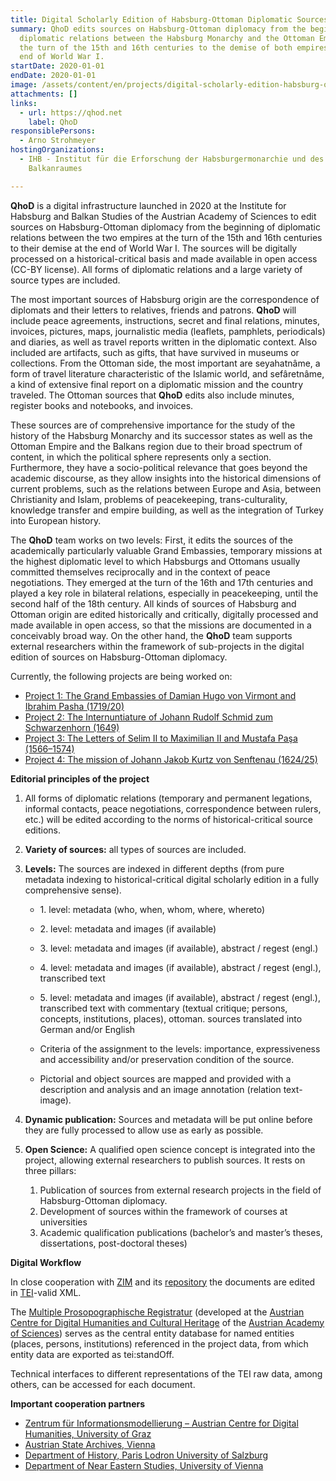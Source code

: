 ```yaml
---
title: Digital Scholarly Edition of Habsburg-Ottoman Diplomatic Sources 1500–1918
summary: QhoD edits sources on Habsburg-Ottoman diplomacy from the beginning of
  diplomatic relations between the Habsburg Monarchy and the Ottoman Empire at
  the turn of the 15th and 16th centuries to the demise of both empires at the
  end of World War I.
startDate: 2020-01-01
endDate: 2020-01-01
image: /assets/content/en/projects/digital-scholarly-edition-habsburg-ottoman-diplomatic-sources-1500-1918/qhod-federnakronym-rgb-neg_neu2.png
attachments: []
links:
  - url: https://qhod.net
    label: QhoD
responsiblePersons:
  - Arno Strohmeyer
hostingOrganizations:
  - IHB - Institut für die Erforschung der Habsburgermonarchie und des
    Balkanraumes

---
```

**QhoD** is a digital infrastructure launched in 2020 at the Institute for Habsburg and Balkan Studies of the Austrian Academy of Sciences to edit sources on Habsburg-Ottoman diplomacy from the beginning of diplomatic relations between the two empires at the turn of the 15th and 16th centuries to their demise at the end of World War I. The sources will be digitally processed on a historical-critical basis and made available in open access (CC-BY license). All forms of diplomatic relations and a large variety of source types are included.

The most important sources of Habsburg origin are the correspondence of diplomats and their letters to relatives, friends and patrons. **QhoD** will include peace agreements, instructions, secret and final relations, minutes, invoices, pictures, maps, journalistic media (leaflets, pamphlets, periodicals) and diaries, as well as travel reports written in the diplomatic context. Also included are artifacts, such as gifts, that have survived in museums or collections. From the Ottoman side, the most important are seyahatnâme, a form of travel literature characteristic of the Islamic world, and sefâretnâme, a kind of extensive final report on a diplomatic mission and the country traveled. The Ottoman sources that **QhoD** edits also include minutes, register books and notebooks, and invoices.

These sources are of comprehensive importance for the study of the history of the Habsburg Monarchy and its successor states as well as the Ottoman Empire and the Balkans region due to their broad spectrum of content, in which the political sphere represents only a section. Furthermore, they have a socio-political relevance that goes beyond the academic discourse, as they allow insights into the historical dimensions of current problems, such as the relations between Europe and Asia, between Christianity and Islam, problems of peacekeeping, trans-culturality, knowledge transfer and empire building, as well as the integration of Turkey into European history.

The **QhoD** team works on two levels: First, it edits the sources of the academically particularly valuable Grand Embassies, temporary missions at the highest diplomatic level to which Habsburgs and Ottomans usually committed themselves reciprocally and in the context of peace negotiations. They emerged at the turn of the 16th and 17th centuries and played a key role in bilateral relations, especially in peacekeeping, until the second half of the 18th century. All kinds of sources of Habsburg and Ottoman origin are edited historically and critically, digitally processed and made available in open access, so that the missions are documented in a conceivably broad way. On the other hand, the **QhoD** team supports external researchers within the framework of sub-projects in the digital edition of sources on Habsburg-Ottoman diplomacy.

Currently, the following projects are being worked on:

*   [Project 1: The Grand Embassies of Damian Hugo von Virmont and Ibrahim Pasha (1719/20)](https://qhod.net/context:vipa)
*   [Project 2: The Internuntiature of Johann Rudolf Schmid zum Schwarzenhorn (1649)](https://qhod.net/context:dipko)
*   [Project 3: The Letters of Selim II to Maximilian II and Mustafa Paşa (1566–1574)](https://qhod.net/context:sema)
*   [Project 4: The mission of Johann Jakob Kurtz von Senftenau (1624/25)](https://qhod.net/archive/objects/context:qhod/methods/sdef:Context/get?mode=kuse-preview)

**Editorial principles of the project**

1.  All forms of diplomatic relations (temporary and permanent legations, informal contacts, peace negotiations, correspondence between rulers, etc.) will be edited according to the norms of historical-critical source editions.
2.  **Variety of sources:** all types of sources are included.
3.  **Levels:** The sources are indexed in different depths (from pure metadata indexing to historical-critical digital scholarly edition in a fully comprehensive sense).
    
    *   1\. level: metadata (who, when, whom, where, whereto)
    *   2\. level: metadata and images (if available)
    *   3\. level: metadata and images (if available), abstract / regest (engl.)
    *   4\. level: metadata and images (if available), abstract / regest (engl.), transcribed text
    *   5\. level: metadata and images (if available), abstract / regest (engl.), transcribed text with commentary (textual critique; persons, concepts, institutions, places), ottoman. sources translated into German and/or English
    
    *   Criteria of the assignment to the levels: importance, expressiveness and accessibility and/or preservation condition of the source.
    *   Pictorial and object sources are mapped and provided with a description and analysis and an image annotation (relation text-image).
4.  **Dynamic publication:** Sources and metadata will be put online before they are fully processed to allow use as early as possible.
5.  **Open Science:** A qualified open science concept is integrated into the project, allowing external researchers to publish sources. It rests on three pillars:
    1.  Publication of sources from external research projects in the field of Habsburg-Ottoman diplomacy.
    2.  Development of sources within the framework of courses at universities
    3.  Academic qualification publications (bachelor’s and master’s theses, dissertations, post-doctoral theses)

**Digital Workflow**

In close cooperation with [ZIM](https://zim.uni-graz.at/) and its [repository](https://gams.uni-graz.at/) the documents are edited in [TEI](https://www.tei-c.org/)\-valid XML.

The [Multiple Prosopographische Registratur](https://mpr.acdh.oeaw.ac.at/) (developed at the [Austrian Centre for Digital Humanities and Cultural Heritage](https://acdh.oeaw.ac.at/) of the [Austrian Academy of Sciences](https://www.oeaw.ac.at/)) serves as the central entity database for named entities (places, persons, institutions) referenced in the project data, from which entity data are exported as tei:standOff.

Technical interfaces to different representations of the TEI raw data, among others, can be accessed for each document.

**Important cooperation partners**

*   [Zentrum für Informationsmodellierung – Austrian Centre for Digital Humanities, University of Graz](https://zim.uni-graz.at/)
*   [Austrian State Archives, Vienna](https://www.oesta.gv.at/)
*   [Department of History, Paris Lodron University of Salzburg](https://www.plus.ac.at/geschichte/)
*   [Department of Near Eastern Studies, University of Vienna](https://orientalistik.univie.ac.at/)